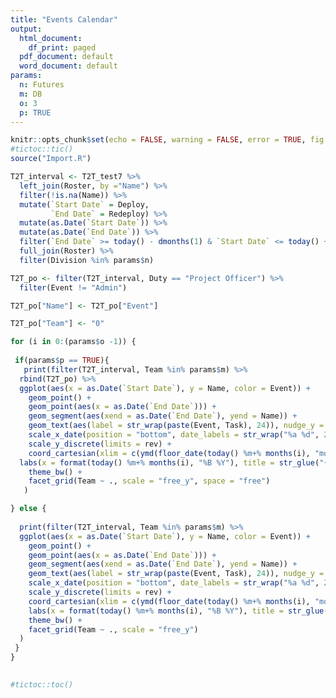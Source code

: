 ---
title: "Events Calendar"
output:
  html_document:
    df_print: paged
  pdf_document: default
  word_document: default
params: 
  n: Futures
  m: DB
  o: 3
  p: TRUE
---

```{r setup, include=FALSE}
knitr::opts_chunk$set(echo = FALSE, warning = FALSE, error = TRUE, fig.width = 10, fig.asp = 0.618, fig.align = "center", dpi = 300)
#tictoc::tic()
source("Import.R")

T2T_interval <- T2T_test7 %>%
  left_join(Roster, by ="Name") %>%
  filter(!is.na(Name)) %>%
  mutate(`Start Date` = Deploy,
         `End Date` = Redeploy) %>%
  mutate(as.Date(`Start Date`)) %>%
  mutate(as.Date(`End Date`)) %>%
  filter(`End Date` >= today() - dmonths(1) & `Start Date` <= today() + dyears(1)) %>%
  full_join(Roster) %>%
  filter(Division %in% params$n) 

T2T_po <- filter(T2T_interval, Duty == "Project Officer") %>%
  filter(Event != "Admin")

T2T_po["Name"] <- T2T_po["Event"]

T2T_po["Team"] <- "0"

```

```{r, echo=FALSE}

for (i in 0:(params$o -1)) {
  
 if(params$p == TRUE){
   print(filter(T2T_interval, Team %in% params$m) %>%
  rbind(T2T_po) %>%
  ggplot(aes(x = as.Date(`Start Date`), y = Name, color = Event)) +
    geom_point() +
    geom_point(aes(x = as.Date(`End Date`))) +
    geom_segment(aes(xend = as.Date(`End Date`), yend = Name)) +
    geom_text(aes(label = str_wrap(paste(Event, Task), 24)), nudge_y = .4, hjust = "left", check_overlap = TRUE, color = "black") +
    scale_x_date(position = "bottom", date_labels = str_wrap("%a %d", 2), date_breaks = "1 days", minor_breaks = NULL, sec.axis = dup_axis()) +
    scale_y_discrete(limits = rev) +
    coord_cartesian(xlim = c(ymd(floor_date(today() %m+% months(i), "months")), ymd(ceiling_date(today() %m+% months(i), "months")))) +
  labs(x = format(today() %m+% months(i), "%B %Y"), title = str_glue("{paste0(params$o)} Month Calendar"), subtitle = str_glue("{paste0(params$n)} Division"), caption = str_wrap(paste("As of", format(file.mtime("T2T_Input.xlsx"), "%d %b %Y"), sep = " "))) +
    theme_bw() +
    facet_grid(Team ~ ., scale = "free_y", space = "free")
   )

} else {
  
  print(filter(T2T_interval, Team %in% params$m) %>%
  ggplot(aes(x = as.Date(`Start Date`), y = Name, color = Event)) +
    geom_point() +
    geom_point(aes(x = as.Date(`End Date`))) +
    geom_segment(aes(xend = as.Date(`End Date`), yend = Name)) +
    geom_text(aes(label = str_wrap(paste(Event, Task), 24)), nudge_y = .4, hjust = "left", check_overlap = TRUE, color = "black") +
    scale_x_date(position = "bottom", date_labels = str_wrap("%a %d", 2), date_breaks = "1 days", minor_breaks = NULL, sec.axis = dup_axis()) +
    scale_y_discrete(limits = rev) +
    coord_cartesian(xlim = c(ymd(floor_date(today() %m+% months(i), "months")), ymd(ceiling_date(today() %m+% months(i), "months")))) +
    labs(x = format(today() %m+% months(i), "%B %Y"), title = str_glue("{paste0(params$o)} Month Calendar"), subtitle = str_glue("{paste0(params$n)} Division"), caption = str_wrap(paste("As of", format(file.mtime("T2T_Input.xlsx"), "%d %b %Y"), sep = " "))) +
    theme_bw() +
    facet_grid(Team ~ ., scale = "free_y")
  )
 }
}
    

#tictoc::toc()
```

